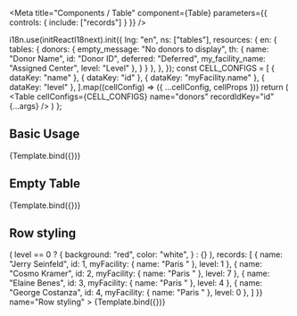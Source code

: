 

<Meta
  title="Components / Table"
  component={Table}
  parameters={{
    controls: {
      include: ["records"]
    }
  }}
/>


  i18n.use(initReactI18next).init({
    lng: "en",
    ns: ["tables"],
    resources: {
      en: {
        tables: {
          donors: {
            empty_message: "No donors to display",
            th: {
              name: "Donor Name",
              id: "Donor ID",
              deferred: "Deferred",
              my_facility_name: "Assigned Center",
              level: "Level"
            },
          }
        }
      },
    },
  });
  const CELL_CONFIGS = [
    { dataKey: "name" },
    { dataKey: "id" },
    { dataKey: "myFacility.name" },
    { dataKey: "level" },
  ].map((cellConfig) => ({ ...cellConfig, cellProps }))
  return (
    <Table
      cellConfigs={CELL_CONFIGS}
      name="donors"
      recordIdKey="id"
      {...args}
    />
  )
};

## Basic Usage

<Canvas>
  <Story
    args={{
      records: [
        { name: "Jerry Seinfeld", id: 1, myFacility: { name: "Paris " }, level: 1 },
        { name: "Cosmo Kramer", id: 2, myFacility: { name: "Paris " }, level: 7 },
        { name: "Elaine Benes", id: 3, myFacility: { name: "Paris " }, level: 4 },
        { name: "George Costanza", id: 4, myFacility: { name: "Paris " }, level: 0 },
      ]
    }}
    name="Table with data"
  >
    {Template.bind({})}
  </Story>
</Canvas>

## Empty Table

<Canvas>
  <Story
    args={{ records: [] }}
    name="Empty Table"
  >
    {Template.bind({})}
  </Story>
</Canvas>

## Row styling

<Canvas>
  <Story
    args={{
      cellProps: ({ level }) => ( level == 0 ? { background: "red", color: "white", } : {} ),
      records: [
        { name: "Jerry Seinfeld", id: 1, myFacility: { name: "Paris " }, level: 1 },
        { name: "Cosmo Kramer", id: 2, myFacility: { name: "Paris " }, level: 7 },
        { name: "Elaine Benes", id: 3, myFacility: { name: "Paris " }, level: 4 },
        { name: "George Costanza", id: 4, myFacility: { name: "Paris " }, level: 0 },
      ]
    }}
    name="Row styling"
  >
    {Template.bind({})}
  </Story>
</Canvas>
